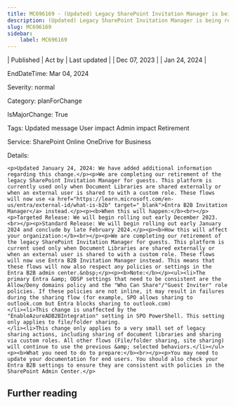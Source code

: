```yaml
---
title: MC696169 - (Updated) Legacy SharePoint Invitation Manager is being retired
description: (Updated) Legacy SharePoint Invitation Manager is being retired
slug: MC696169
sidebar:
    label: MC696169
---
```



| Published | Act by | Last updated |
| Dec 07, 2023 |  | Jan 24, 2024 |

EndDateTime: Mar 04, 2024

Severity: normal

Category: planForChange

IsMajorChange: True

Tags: Updated message User impact Admin impact Retirement

Service: SharePoint Online OneDrive for Business

Details: 

```
<p>Updated January 24, 2024: We have added additional information regarding this change.</p><p>We are completing our retirement of the legacy SharePoint Invitation Manager for guests. This platform is currently used only when Document Libraries are shared externally or when an external user is shared to with a custom role. These flows will now use <a href="https://learn.microsoft.com/en-us/entra/external-id/what-is-b2b" target="_blank">Entra B2B Invitation Manager</a> instead.</p><p><b>When this will happen:</b><br></p><p>Targeted Release: We will begin rolling out early December 2023.<br></p><p>Standard Release: We will begin rolling out early January 2024 and conclude by late February 2024.</p><p><b>How this will affect your organization:</b><br></p><p>We are completing our retirement of the legacy SharePoint Invitation Manager for guests. This platform is current used only when Document Libraries are shared externally or when an external user is shared to with a custom role. These flows will now use Entra B2B Invitation Manager instead. This means that these flows will now also respect any policies or settings in the Entra B2B admin center.&nbsp;</p><p><b>Note:</b></p><ul><li>The primary Entra &amp; ODSP settings that need to be consistent are the Allow/Deny domains policy and the "Who Can Share"/"Guest Inviter" role policies. If these policies are not inline, it may result in failures during the sharing flow (for example, SPO allows sharing to outlook.com but Entra blocks sharing to outlook.com)
</li><li>This change is unaffected by the "EnableAzureADB2BIntegration" setting in SPO PowerShell. This setting only applies to file/folder sharing. 
</li><li>This change only applies to a very small set of legacy sharing actions, including sharing of document libraries and sharing via custom roles. All other flows (File/folder sharing, site sharing) will continue to use the previous &amp; selected behaviors.</li></ul><p><b>What you need to do to prepare:</b><br></p><p>You may need to update your documentation for end users. You should also check your Entra B2B settings to ensure they are consistent with policies in the SharePoint Admin Center.</p>
```

## Further reading
